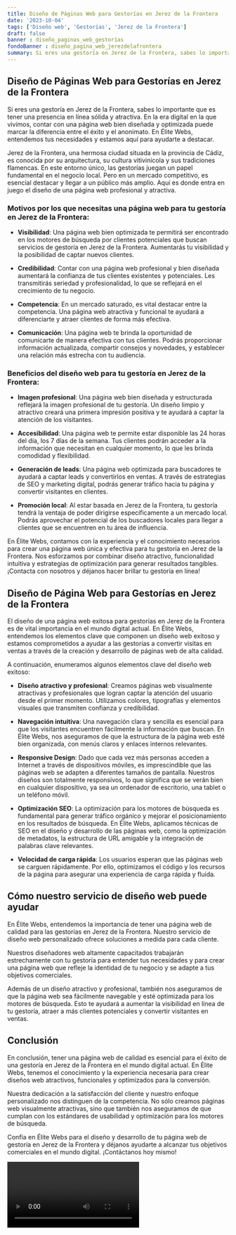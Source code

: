 ```yaml
---
title: Diseño de Páginas Web para Gestorías en Jerez de la Frontera
date: '2023-10-04'
tags: ['Diseño web', 'Gestorías', 'Jerez de la Frontera']
draft: false
banner : diseño_paginas_web_gestorías
fondoBanner : diseño_pagina_web_jerezdelafrontera
summary: Si eres una gestoría en Jerez de la Frontera, sabes lo importante que es tener una presencia en línea sólida y atractiva. En la era digital en la que vivimos, contar con una página web bien diseñada y optimizada puede marcar la diferencia entre el éxito y el anonimato. En Élite Webs, entendemos tus necesidades y estamos aquí para ayudarte a destacar.
---
```


## Diseño de Páginas Web para Gestorías en Jerez de la Frontera

Si eres una gestoría en Jerez de la Frontera, sabes lo importante que es tener una presencia en línea sólida y atractiva. En la era digital en la que vivimos, contar con una página web bien diseñada y optimizada puede marcar la diferencia entre el éxito y el anonimato. En Élite Webs, entendemos tus necesidades y estamos aquí para ayudarte a destacar.

Jerez de la Frontera, una hermosa ciudad situada en la provincia de Cádiz, es conocida por su arquitectura, su cultura vitivinícola y sus tradiciones flamencas. En este entorno único, las gestorías juegan un papel fundamental en el negocio local. Pero en un mercado competitivo, es esencial destacar y llegar a un público más amplio. Aquí es donde entra en juego el diseño de una página web profesional y atractiva.

### Motivos por los que necesitas una página web para tu gestoría en Jerez de la Frontera:

- **Visibilidad**: Una página web bien optimizada te permitirá ser encontrado en los motores de búsqueda por clientes potenciales que buscan servicios de gestoría en Jerez de la Frontera. Aumentarás tu visibilidad y la posibilidad de captar nuevos clientes.

- **Credibilidad**: Contar con una página web profesional y bien diseñada aumentará la confianza de tus clientes existentes y potenciales. Les transmitirás seriedad y profesionalidad, lo que se reflejará en el crecimiento de tu negocio.

- **Competencia**: En un mercado saturado, es vital destacar entre la competencia. Una página web atractiva y funcional te ayudará a diferenciarte y atraer clientes de forma más efectiva.

- **Comunicación**: Una página web te brinda la oportunidad de comunicarte de manera efectiva con tus clientes. Podrás proporcionar información actualizada, compartir consejos y novedades, y establecer una relación más estrecha con tu audiencia.

### Beneficios del diseño web para tu gestoría en Jerez de la Frontera:

- **Imagen profesional**: Una página web bien diseñada y estructurada reflejará la imagen profesional de tu gestoría. Un diseño limpio y atractivo creará una primera impresión positiva y te ayudará a captar la atención de los visitantes.

- **Accesibilidad**: Una página web te permite estar disponible las 24 horas del día, los 7 días de la semana. Tus clientes podrán acceder a la información que necesitan en cualquier momento, lo que les brinda comodidad y flexibilidad.

- **Generación de leads**: Una página web optimizada para buscadores te ayudará a captar leads y convertirlos en ventas. A través de estrategias de SEO y marketing digital, podrás generar tráfico hacia tu página y convertir visitantes en clientes.

- **Promoción local**: Al estar basada en Jerez de la Frontera, tu gestoría tendrá la ventaja de poder dirigirse específicamente a un mercado local. Podrás aprovechar el potencial de los buscadores locales para llegar a clientes que se encuentren en tu área de influencia.

En Élite Webs, contamos con la experiencia y el conocimiento necesarios para crear una página web única y efectiva para tu gestoría en Jerez de la Frontera. Nos esforzamos por combinar diseño atractivo, funcionalidad intuitiva y estrategias de optimización para generar resultados tangibles. ¡Contacta con nosotros y déjanos hacer brillar tu gestoría en línea!

<GifSeo />

<Cta />

## Diseño de Página Web para Gestorías en Jerez de la Frontera

El diseño de una página web exitosa para gestorías en Jerez de la Frontera es de vital importancia en el mundo digital actual. En Élite Webs, entendemos los elementos clave que componen un diseño web exitoso y estamos comprometidos a ayudar a las gestorías a convertir visitas en ventas a través de la creación y desarrollo de páginas web de alta calidad.

A continuación, enumeramos algunos elementos clave del diseño web exitoso:

- **Diseño atractivo y profesional**: Creamos páginas web visualmente atractivas y profesionales que logran captar la atención del usuario desde el primer momento. Utilizamos colores, tipografías y elementos visuales que transmiten confianza y credibilidad.

- **Navegación intuitiva**: Una navegación clara y sencilla es esencial para que los visitantes encuentren fácilmente la información que buscan. En Élite Webs, nos aseguramos de que la estructura de la página web esté bien organizada, con menús claros y enlaces internos relevantes.

- **Responsive Design**: Dado que cada vez más personas acceden a Internet a través de dispositivos móviles, es imprescindible que las páginas web se adapten a diferentes tamaños de pantalla. Nuestros diseños son totalmente responsivos, lo que significa que se verán bien en cualquier dispositivo, ya sea un ordenador de escritorio, una tablet o un teléfono móvil.

- **Optimización SEO**: La optimización para los motores de búsqueda es fundamental para generar tráfico orgánico y mejorar el posicionamiento en los resultados de búsqueda. En Élite Webs, aplicamos técnicas de SEO en el diseño y desarrollo de las páginas web, como la optimización de metadatos, la estructura de URL amigable y la integración de palabras clave relevantes.

- **Velocidad de carga rápida**: Los usuarios esperan que las páginas web se carguen rápidamente. Por ello, optimizamos el código y los recursos de la página para asegurar una experiencia de carga rápida y fluida.

## Cómo nuestro servicio de diseño web puede ayudar

En Élite Webs, entendemos la importancia de tener una página web de calidad para las gestorías en Jerez de la Frontera. Nuestro servicio de diseño web personalizado ofrece soluciones a medida para cada cliente.

Nuestros diseñadores web altamente capacitados trabajarán estrechamente con tu gestoría para entender tus necesidades y para crear una página web que refleje la identidad de tu negocio y se adapte a tus objetivos comerciales.

Además de un diseño atractivo y profesional, también nos aseguramos de que la página web sea fácilmente navegable y esté optimizada para los motores de búsqueda. Esto te ayudará a aumentar la visibilidad en línea de tu gestoría, atraer a más clientes potenciales y convertir visitantes en ventas.

## Conclusión

En conclusión, tener una página web de calidad es esencial para el éxito de una gestoría en Jerez de la Frontera en el mundo digital actual. En Élite Webs, tenemos el conocimiento y la experiencia necesaria para crear diseños web atractivos, funcionales y optimizados para la conversión.

Nuestra dedicación a la satisfacción del cliente y nuestro enfoque personalizado nos distinguen de la competencia. No sólo creamos páginas web visualmente atractivas, sino que también nos aseguramos de que cumplan con los estándares de usabilidad y optimización para los motores de búsqueda.

Confía en Élite Webs para el diseño y desarrollo de tu página web de gestoría en Jerez de la Frontera y déjanos ayudarte a alcanzar tus objetivos comerciales en el mundo digital. ¡Contáctanos hoy mismo!

<Video />

<CtaBot job='Gestorías' city='Jerez de la Frontera'/>

<Gmaps query='Jerez de la Frontera+españa+maps' />